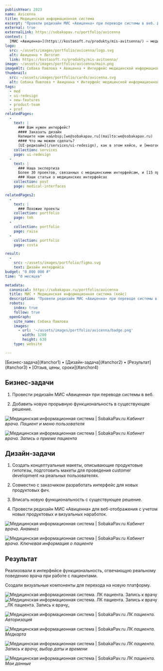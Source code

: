 ```yaml
---
publishYear: 2023
name: Avicenna
title: Медицинская информационная система
excerpt: "Провели редизайн МИС «Авиценна» при переводе системы в веб. Добавили новую функциональность в существующее решение."
external: true
externalLink: https://sobakapav.ru/portfolio/avicenna
context: |
  [МИС «Авиценна»](https://kostasoft.ru/produkty/mis-avitsenna/) — медицинская информационная система, которую устанавливают в государственные больницы.
logo:
  src: ~/assets/images/portfolio/avicenna/logo.svg
  alt: Авиценна • Логотип
  link: https://kostasoft.ru/produkty/mis-avitsenna/
image: ~/assets/images/portfolio/avicenna/main.png
imageAlt: Собака Павлова • Авиценна • Интерфейс медицинской информационной системы
thumbnail:
  src: ~/assets/images/portfolio/cards/avicenna.svg
  alt: Собака Павлова • Авиценна • Интерфейс медицинской информационной системы
tags:
  - med
  - ui-redesign
  - new-features
  - product-team
  - prof
relatedPages:
  -
    text: |
      ### Вам нужен интерфейс?
      #### Заказать дизайн
      Напишите нам на&nbsp;[we@sobakapav.ru](mailto:we@sobakapav.ru) 
      #### Что мы можем сделать?
      [UI-редизайн](/services/ui-redesign), как в этом кейсе, и [многое другое](/services). 
    collection: services
    page: ui-redesign
  -
    text: |
      ### Наша экспертиза
      Более 30 проектов, связанных с медицинскими интерфейсам, и [15 проектных кейсов](https://sobakapav.ru/portfolio#med).
      ### Наши статьи о медицинских интерфейсах 
    collection: post
    page: medical-interfaces

relatedPages2:
  -
    text: |
      ### Похожие проекты
    collection: portfolio
    page: tmh
  - 
    collection: portfolio
    page: raisa
  - 
    collection: portfolio
    page: costa

result:
  -
    src: ~/assets/images/portfolio/figma.svg
    text: Дизайн интерфейса
budget: "0 000 000 ₽"
time: "0 месяцев"

metadata:
  canonical: https://sobakapav.ru/portfolio/avicenna
  title: МИС • Медицинская информационная система (кейс)
  description: "Провели редизайн МИС «Авиценна» при переводе системы в веб. Добавили новую функциональность в существующее решение."
  robots:
    index: true
    follow: true
  openGraph:
    site_name: Собака Павлова
    images:
      - url: '~/assets/images/portfolio/avicenna/badge.png'
        width: 1200
        height: 630
    type: website

---
```



<TOC>
[Бизнес-задача](#anchor1) • [Дизайн-задача](#anchor2) • [Результат](#anchor3) • [Отзыв, цены, сроки](#anchor4)
</TOC>

## <a name="anchor1" />Бизнес-задачи

1. Провести редизайн МИС «Авиценна» при переводе системы в веб. 

2. Добавить новую прорывную функциональность в существующее решение.

![Медицинская информационная система | SobakaPav.ru](~/assets/images/portfolio/avicenna/1.png)
_Кабинет врача. Пациент и меню пользователя_

![Медицинская информационная система | SobakaPav.ru](~/assets/images/portfolio/avicenna/2.png)
_Кабинет врача. Запись о приеме пациента_

## <a name="anchor2" />Дизайн-задачи

1. Создать концептуальные макеты, описывающие продуктовые гипотезы, подготовить макеты для проведения customer development на реальных пользователях.

2. Совместно с заказчиком разработать интерфейс для новых продуктовых фич.

3. Вписать новую функциональность с существующее решение.

4. Провести редизайн МИС «Авиценна» для веб-отображения с учетом новых продуктовых и визуальных наработок.

![Медицинская информационная система | SobakaPav.ru](~/assets/images/portfolio/avicenna/5.png)
_Кабинет врача. Анамнез_

![Медицинская информационная система | SobakaPav.ru](~/assets/images/portfolio/avicenna/1.png)
_Кабинет врача. Ключевая информация о пациенте_

## <a name="anchor3" />Результат

Реализовали в интерфейсе функциональность, отвечающую реальному поведению врача при работе с пациентами.

Создали визуальные компоненты для перехода на новую платформу.

<div class="flex gap-2 flex-wrap"><Image src="~/assets/images/portfolio/avicenna/3.png" alt="Медицинская информационная система. ЛК пациента. Запись к врачу" class="min-w-72 grow shrink basis-0"/> <Image src="~/assets/images/portfolio/avicenna/3.png" alt="Медицинская информационная система. ЛК пациента. Запись к врачу" class="min-w-72 grow shrink basis-0" /></div>
_ЛК пациента. Запись к врачу_

![Медицинская информационная система | SobakaPav.ru](~/assets/images/portfolio/avicenna/6.png)
_ЛК пациента. Авторизация_

![Медицинская информационная система | SobakaPav.ru](~/assets/images/portfolio/avicenna/7.png)
_ЛК пациента. Медкарта_

![Медицинская информационная система | SobakaPav.ru](~/assets/images/portfolio/avicenna/8.png)
_ЛК пациента. Запись к врачу, выбор даты и времени_

![Медицинская информационная система | SobakaPav.ru](~/assets/images/portfolio/avicenna/8.png)
_ЛК пациента. Мои данные_

## <a name="anchor4" />
